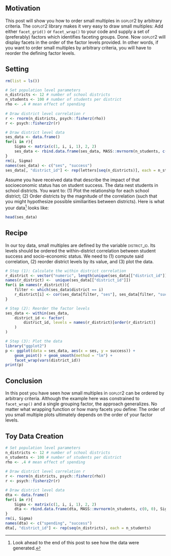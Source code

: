 ## Motivation

This post will show you how to order small multiples in
<span style="font-variant:small-caps;">ggplot2</span> by arbitrary criteria. The
<span style="font-variant:small-caps;">ggplot2</span> library makes it very easy
to draw small multiples: Add either `facet_grid()` or `facet_wrap()` to your code 
and supply a set of (preferably) factors which identifies faceting groups. Done. 
Now <span style="font-variant:small-caps;">ggplot2</span> will display facets in 
the order of the factor levels provided. In other words, if you want to order
small multiples by arbitrary criteria, you will have to reorder the
defining factor levels.

## Setting

```r
rm(list = ls())

# Set population level parameters
n_districts <- 12 # number of school districts
n_students <- 100 # number of students per district
rho <- .4 # mean effect of spending
    
# Draw district level correlation r
r <- rnorm(n_districts, psych::fisherz(rho))
r <- psych::fisherz2r(r)

# Draw district level data
ses_data <- data.frame()
for(i in r){
    Sigma <- matrix(c(1, i, i, 1), 2, 2)
    ses_data <- rbind.data.frame(ses_data, MASS::mvrnorm(n_students, c(0, 0), Sigma))
}
rm(i, Sigma)
names(ses_data) <- c("ses", "success")
ses_data[, "district_id"] <- rep(letters[seq(n_districts)], each = n_students)
```

Assume you have received data that describe the impact of that socioeconomic
status has on student success. The data nest students in school districts. You
want to: (1) Plot the relationship for each school district; (2) Order districts
by the magnitude of the correlation (such that you might hypothesize possible similiarities between districts). Here is what your data[^1] looks like: 

```r
head(ses_data)
```

[^1]: Look ahead to the end of this post to see how the data were generated.

## Recipe

In our toy data, small multiples are defined by the variable
<span style="font-variant:small-caps;">district_id</span>. Its
levels should be ordered the within-district correlation between
student success and socio-economic status. We need to (1) compute said
correlation, (2) reorder district levels by its value, and (3) plot the
data.

```r
# Step (1): Calculate the within district correlation
r_district <- vector("numeric", length(unique(ses_data[["district_id"]])))
names(r_district) <-  unique(ses_data[["district_id"]])
for(i in names(r_district)){
    filter <- which(ses_data$district == i)
    r_district[i] <- cor(ses_data[filter, "ses"], ses_data[filter, "success"])
}

# Step (2): Reorder the factor levels
ses_data <- within(ses_data,
    district_id <- factor(
        district_id, levels = names(r_district)[order(r_district)]
    )
)

# Step (3): Plot the data
library("ggplot2")
p <- ggplot(data = ses_data, aes(x = ses, y = success)) +
    geom_point() + geom_smooth(method = "lm") +
    facet_wrap(vars(district_id))
print(p)
```

## Conclusion

In this post you have seen how small multiples in
<span style="font-variant:small-caps;">ggplot2</span> can be ordered by
arbitrary criteria. Although the example here was constrained to
`facet_wrap()` and a single grouping factor, the approach generalizes.
No matter what wrapping function or how many facets you define: The
order of you small multiple plots ultimately depends on the order of
your factor levels.

## Toy Data Creation
```r
# Set population level parameters
n_districts <- 12 # number of school districts
n_students <- 100 # number of students per district
rho <- .4 # mean effect of spending
    
# Draw district level correlation r
r <- rnorm(n_districts, psych::fisherz(rho))
r <- psych::fisherz2r(r)

# Draw district level data
dta <- data.frame()
for(i in r){
    Sigma <- matrix(c(1, i, i, 1), 2, 2)
    dta <- rbind.data.frame(dta, MASS::mvrnorm(n_students, c(0, 0), Sigma))
}
rm(i, Sigma)
names(dta) <- c("spending", "success")
dta[, "district_id"] <- rep(seq(n_districts), each = n_students)
```

